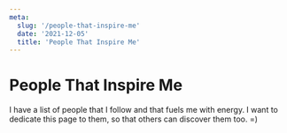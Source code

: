```yaml
---
meta:
  slug: '/people-that-inspire-me'
  date: '2021-12-05'
  title: 'People That Inspire Me'
---
```


# People That Inspire Me

I have a list of people that I follow and that fuels me with energy.
I want to dedicate this page to them, so that others can discover them too. =)

